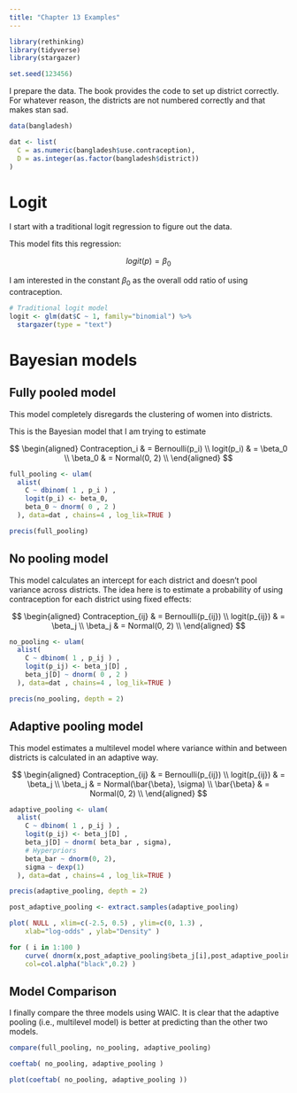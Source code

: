 ```yaml
---
title: "Chapter 13 Examples"
---
```


```r
library(rethinking)
library(tidyverse)
library(stargazer)

set.seed(123456)
```

I prepare the data. The book provides the code to set up district correctly. For whatever reason, the districts are not numbered correctly and that makes stan sad.

```r
data(bangladesh)

dat <- list(
  C = as.numeric(bangladesh$use.contraception),
  D = as.integer(as.factor(bangladesh$district))
)
```

# Logit
I start with a traditional logit regression to figure out the data.

This model fits this regression:
  
$$ logit(p) = \beta_0 $$

I am interested in the constant $\beta_0$ as the overall odd ratio of using contraception.

```r
# Traditional logit model
logit <- glm(dat$C ~ 1, family="binomial") %>%
  stargazer(type = "text")
```

# Bayesian models
## Fully pooled model

This model completely disregards the clustering of women into districts.

This is the Bayesian model that I am trying to estimate

$$
\begin{aligned}
Contraception_i & = Bernoulli(p_i) \\
logit(p_i) & = \beta_0 \\
\beta_0 & = Normal(0, 2) \\
\end{aligned}
$$

```r
full_pooling <- ulam(
  alist(
    C ~ dbinom( 1 , p_i ) ,
    logit(p_i) <- beta_0,
    beta_0 ~ dnorm( 0 , 2 )
  ), data=dat , chains=4 , log_lik=TRUE )
```

```r
precis(full_pooling)
```

## No pooling model

This model calculates an intercept for each district and doesn't pool variance across districts. The idea here is to estimate a probability of using contraception for each district using fixed effects:

$$
\begin{aligned}
Contraception_{ij} & = Bernoulli(p_{ij}) \\
logit(p_{ij}) & = \beta_j \\
\beta_j & = Normal(0, 2) \\
\end{aligned}
$$

```r
no_pooling <- ulam(
  alist(
    C ~ dbinom( 1 , p_ij ) ,
    logit(p_ij) <- beta_j[D] ,
    beta_j[D] ~ dnorm( 0 , 2 )
  ), data=dat , chains=4 , log_lik=TRUE )
```

```r
precis(no_pooling, depth = 2)
```

## Adaptive pooling model

This model estimates a multilevel model where variance within and between districts is calculated in an adaptive way.

$$
\begin{aligned}
Contraception_{ij} & = Bernoulli(p_{ij}) \\
logit(p_{ij}) & = \beta_j \\
\beta_j & = Normal(\bar{\beta}, \sigma) \\
\bar{\beta} & = Normal(0, 2) \\
\end{aligned}
$$

```r
adaptive_pooling <- ulam(
  alist(
    C ~ dbinom( 1 , p_ij ) ,
    logit(p_ij) <- beta_j[D] ,
    beta_j[D] ~ dnorm( beta_bar , sigma),
    # Hyperpriors
    beta_bar ~ dnorm(0, 2),
    sigma ~ dexp(1)
  ), data=dat , chains=4 , log_lik=TRUE )
```


```r
precis(adaptive_pooling, depth = 2)
```

```r
post_adaptive_pooling <- extract.samples(adaptive_pooling)

plot( NULL , xlim=c(-2.5, 0.5) , ylim=c(0, 1.3) ,
    xlab="log-odds" , ylab="Density" )

for ( i in 1:100 )
    curve( dnorm(x,post_adaptive_pooling$beta_j[i],post_adaptive_pooling$sigma[i]) , add=TRUE ,
    col=col.alpha("black",0.2) )
```

## Model Comparison

I finally compare the three models using WAIC. It is clear that the adaptive pooling (i.e., multilevel model) is better at predicting than the other two models.

```r
compare(full_pooling, no_pooling, adaptive_pooling)
```

```r
coeftab( no_pooling, adaptive_pooling )
```

```r
plot(coeftab( no_pooling, adaptive_pooling ))
```